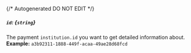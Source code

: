 {/* Autogenerated DO NOT EDIT  */}
##### `id`: *{`string`}*
The payment `institution.id` you want to get detailed information about.
<br/>
**Example:** `a3b92311-1888-449f-acaa-49ae28d68fcd`

